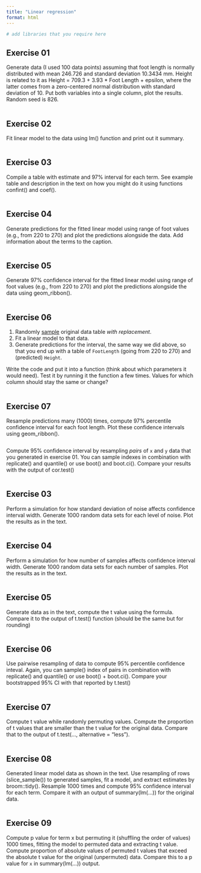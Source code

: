 ```yaml
---
title: "Linear regression"
format: html
---
```



```r
# add libraries that you require here
```

## Exercise 01
Generate data (I used 100 data points) assuming that foot length is normally distributed with mean 246.726 and standard deviation 10.3434 mm. Height is related to it as Height = 709.3 + 3.93 * Foot Length + epsilon, where the latter comes from a zero-centered normal distribution with standard deviation of 10. Put both variables into a single column, plot the results. Random seed is 826.
 
```r
```


## Exercise 02
Fit linear model to the data using lm() function and print out it summary.

```r
```

## Exercise 03
Compile a table with estimate and 97% interval for each term. See example table and description in the text on how you might do it using functions confint() and coef().
```r
```


## Exercise 04
Generate predictions for the fitted linear model using range of foot values (e.g., from 220 to 270) and plot the predictions alongside the data. Add information about the terms to the caption.
```r
```


## Exercise 05
Generate 97% confidence interval for the fitted linear model using range of foot values (e.g., from 220 to 270) and plot the predictions alongside the data using geom_ribbon().
```r
```


## Exercise 06
1. Randomly [sample](https://dplyr.tidyverse.org/reference/slice.html) original data table _with replacement_.
2. Fit a linear model to that data.
3. Generate predictions for the interval, the same way we did above, so that you end up with a table of `FootLength` (going from 220 to 270) and (predicted) `Height`.

Write the code and put it into a function (think about which parameters it would need). Test it by running it the function a few times. Values for which column should stay the same or change?
```r
```


## Exercise 07
Resample predictions many (1000) times, compute 97% percentile confidence interval for each foot length. Plot these confidence intervals using geom_ribbon().
```r
```










Compute 95% confidence interval by resampling _pairs_ of `x` and `y` data that you generated in exercise 01. You can sample indexes in combination with replicate() and quantile() or use boot() and boot.ci(). Compare your results with the output of cor.test()

```r
```

## Exercise 03
Perform a simulation for how standard deviation of noise affects confidence interval width. Generate 1000 random data sets for each level of noise. Plot the results as in the text.

```r
```


## Exercise 04
Perform a simulation for how number of samples affects confidence interval width. Generate 1000 random data sets for each number of samples. Plot the results as in the text.

```r
```

## Exercise 05
Generate data as in the text, compute the t value using the formula. Compare it to the output of t.test() function (should be the same but for rounding)

```r
```

## Exercise 06
Use pairwise resampling of data to compute 95% percentile confidence inteval. Again, you can sample() index of pairs in combination with replicate() and quantile() or use boot() + boot.ci(). Compare your bootstrapped 95% CI with that reported by t.test()

```r
```

## Exercise 07
Compute t value while randomly permuting values. Compute the proportion of t values that are smaller than the t value for the original data. Compare that to the output of t.test(..., alternative  = "less").

```r
```


## Exercise 08
Generated linear model data as shown in the text. Use resampling of rows (slice_sample()) to generated samples, fit a model, and extract estimates by broom::tidy(). Resample 1000 times and compute 95% confidence interval for each term. Compare it with an output of summary(lm(...)) for the original data.

```r
```

## Exercise 09
Compute p value for term x but permuting it (shuffling the order of values) 1000 times, fitting the model to permuted data and extracting t value. Compute proportion of absolute values of permuted t values that exceed the absolute t value for the original (unpermuted) data. Compare this to a p value for `x` in summary(lm(...)) output.

```r
```

